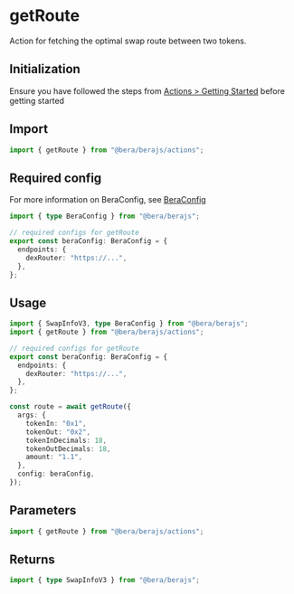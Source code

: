 # getRoute

Action for fetching the optimal swap route between two tokens.

## Initialization

Ensure you have followed the steps from [Actions > Getting Started](/actions/getting-started) before getting started

## Import

```ts
import { getRoute } from "@bera/berajs/actions";
```

## Required config

For more information on BeraConfig, see [BeraConfig](/bera-config/)

```ts
import { type BeraConfig } from "@bera/berajs";

// required configs for getRoute
export const beraConfig: BeraConfig = {
  endpoints: {
    dexRouter: "https://...",
  },
};
```

## Usage

```ts
import { SwapInfoV3, type BeraConfig } from "@bera/berajs";
import { getRoute } from "@bera/berajs/actions";

// required configs for getRoute
export const beraConfig: BeraConfig = {
  endpoints: {
    dexRouter: "https://...",
  },
};

const route = await getRoute({
  args: {
    tokenIn: "0x1",
    tokenOut: "0x2",
    tokenInDecimals: 18,
    tokenOutDecimals: 18,
    amount: "1.1",
  },
  config: beraConfig,
});
```

## Parameters

```ts
import { getRoute } from "@bera/berajs/actions";
```

## Returns

```ts
import { type SwapInfoV3 } from "@bera/berajs";
```
